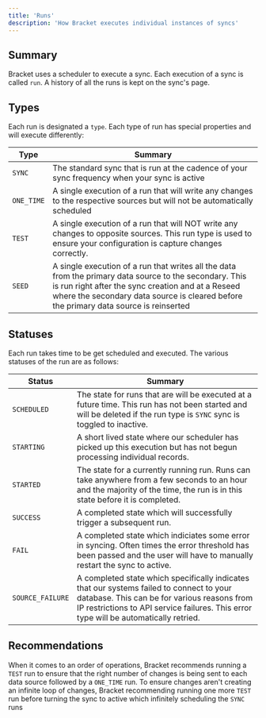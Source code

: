 ```yaml
---
title: 'Runs'
description: 'How Bracket executes individual instances of syncs'
---
```


## Summary

Bracket uses a scheduler to execute a sync. Each execution of a sync is called  `run`. A history
of all the runs is kept on the sync's page.

## Types

Each run is designated a `type`. Each type of run has special properties and will execute
differently:

| Type       | Summary                                                                                                                                                                                                                                               |
|------------|-------------------------------------------------------------------------------------------------------------------------------------------------------------------------------------------------------------------------------------------------------|
| `SYNC`     | The standard sync that is run at the cadence of your sync frequency when your sync is active                                                                                                                                                          |
| `ONE_TIME` | A single execution of a run that will write any changes to the respective sources but will not be automatically scheduled                                                                                                                             |
| `TEST`     | A single execution of a run that will NOT write any changes to opposite sources. This run type is used to ensure your configuration is capture changes correctly.                                                                                     |
| `SEED`     | A single execution of a run that writes all the data from the primary data source to the secondary. This is run right after the sync creation and at a Reseed where the secondary data source is cleared before the primary data source is reinserted |

## Statuses

Each run takes time to be get scheduled and executed. The various statuses of the run are as
follows:

| Status           | Summary                                                                                                                                                                                                                          |
|------------------|----------------------------------------------------------------------------------------------------------------------------------------------------------------------------------------------------------------------------------|
| `SCHEDULED`      | The state for runs that are will be executed at a future time. This run has not been started and will be deleted if the run type is `SYNC` sync is toggled to inactive.                                                          |
| `STARTING`       | A short lived state where our scheduler has picked up this execution but has not begun processing individual records.                                                                                                            |
| `STARTED`        | The state for a currently running run. Runs can take anywhere from a few seconds to an hour and the majority of the time, the run is in this state before it is completed.                                                       |
| `SUCCESS`        | A completed state which will successfully trigger a subsequent run.                                                                                                                                                              |
| `FAIL`           | A completed state which indiciates some error in syncing. Often times the error threshold has been passed and the user will have to manually restart the sync to active.                                                         |
| `SOURCE_FAILURE` | A completed state which specifically indicates that our systems failed to connect to your database. This can be for various reasons from IP restrictions to API service failures. This error type will be automatically retried. |

## Recommendations

When it comes to an order of operations, Bracket recommends running a `TEST` run to ensure that
the right number of changes is being sent to each data source followed by a `ONE_TIME` run. To
ensure changes aren't creating an infinite loop of changes, Bracket recommending running one more
`TEST` run before turning the sync to active which infinitely scheduling the `SYNC` runs
